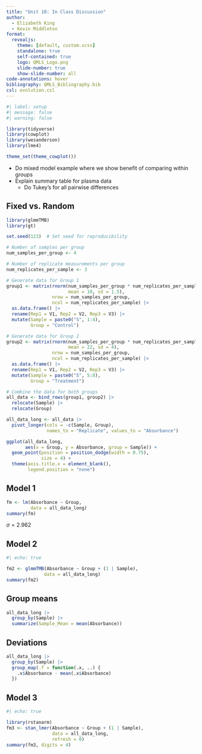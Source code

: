 ```yaml
---
title: "Unit 10: In Class Discussion"
author:
  - Elizabeth King
  - Kevin Middleton
format:
  revealjs:
    theme: [default, custom.scss]
    standalone: true
    self-contained: true
    logo: QMLS_Logo.png
    slide-number: true
    show-slide-number: all
code-annotations: hover
bibliography: QMLS_Bibliography.bib
csl: evolution.csl
---
```


```r
#| label: setup
#| message: false
#| warning: false

library(tidyverse)
library(cowplot)
library(wesanderson)
library(lme4)

theme_set(theme_cowplot())
```

- Do mixed model example where we show benefit of comparing within groups
- Explain summary table for plasma data
    - Do Tukey's for all pairwise differences


## Fixed vs. Random

```r
library(glmmTMB)
library(gt)

set.seed(123)  # Set seed for reproducibility

# Number of samples per group
num_samples_per_group <- 4

# Number of replicate measurements per group
num_replicates_per_sample <- 3

# Generate data for Group 1
group1 <- matrix(rnorm(num_samples_per_group * num_replicates_per_sample,
                       mean = 10, sd = 1.5),
                 nrow = num_samples_per_group,
                 ncol = num_replicates_per_sample) |> 
  as.data.frame() |> 
  rename(Rep1 = V1, Rep2 = V2, Rep3 = V3) |> 
  mutate(Sample = paste0("S", 1:4),
         Group = "Control")

# Generate data for Group 2
group2 <- matrix(rnorm(num_samples_per_group * num_replicates_per_sample,
                       mean = 22, sd = 4),
                 nrow = num_samples_per_group,
                 ncol = num_replicates_per_sample) |> 
  as.data.frame() |> 
  rename(Rep1 = V1, Rep2 = V2, Rep3 = V3) |> 
  mutate(Sample = paste0("S", 5:8),
         Group = "Treatment")

# Combine the data for both groups
all_data <- bind_rows(group1, group2) |> 
  relocate(Sample) |> 
  relocate(Group)

all_data_long <- all_data |> 
  pivot_longer(cols = -c(Sample, Group),
               names_to = "Replicate", values_to = "Absorbance")

ggplot(all_data_long,
       aes(x = Group, y = Absorbance, group = Sample)) +
  geom_point(position = position_dodge(width = 0.75),
             size = 4) +
  theme(axis.title.x = element_blank(),
        legend.position = "none")
```


## Model 1

```r
fm <- lm(Absorbance ~ Group,
         data = all_data_long)
summary(fm)
```

$\sigma = 2.962$


## Model 2

```r
#| echo: true

fm2 <- glmmTMB(Absorbance ~ Group + (1 | Sample),
              data = all_data_long)
summary(fm2)
```


## Group means

```r
all_data_long |> 
  group_by(Sample) |> 
  summarize(Sample_Mean = mean(Absorbance))
```


## Deviations

```r
all_data_long |> 
  group_by(Sample) |> 
  group_map(.f = function(.x, ..) {
    .x$Absorbance - mean(.x$Absorbance)
  })
```


## Model 3

```r
#| echo: true

library(rstanarm)
fm3 <- stan_lmer(Absorbance ~ Group + (1 | Sample),
                 data = all_data_long,
                 refresh = 0)
summary(fm3, digits = 4)
```




